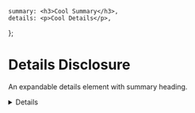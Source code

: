 <!-- Details.stories.mdx -->



	summary: <h3>Cool Summary</h3>,
	details: <p>Cool Details</p>,
};

<Meta title="Components\Details" component={Details} />

# Details Disclosure

An expandable details element with summary heading.

<Canvas>
	<Story name="Default">
		<Details {...props} />
	</Story>
</Canvas>
